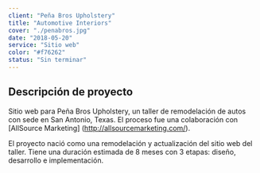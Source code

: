 ```yaml
---
client: "Peña Bros Upholstery"
title: "Automotive Interiors"
cover: "./penabros.jpg"
date: "2018-05-20"
service: "Sitio web"
color: "#f76262"
status: "Sin terminar"
---
```


## Descripción de proyecto

Sitio web para Peña Bros Upholstery, un taller de remodelación de autos con sede en San Antonio, Texas. El proceso fue una colaboración con [AllSource Marketing] (http://allsourcemarketing.com/).

El proyecto nació como una remodelación y actualización del sitio web del taller. Tiene una duración estimada de 8 meses con 3 etapas: diseño, desarrollo e implementación. 

